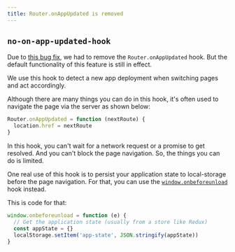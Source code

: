 ```yaml
---
title: Router.onAppUpdated is removed
---
```


## `no-on-app-updated-hook`

Due to [this bug fix](https://github.com/vercel/next.js/pull/3849), we had to remove the `Router.onAppUpdated` hook. But the default functionality of this feature is still in effect.

We use this hook to detect a new app deployment when switching pages and act accordingly.

Although there are many things you can do in this hook, it's often used to navigate the page via the server as shown below:

```js filename="example.js"
Router.onAppUpdated = function (nextRoute) {
  location.href = nextRoute
}
```

In this hook, you can't wait for a network request or a promise to get resolved. And you can't block the page navigation. So, the things you can do is limited.

One real use of this hook is to persist your application state to local-storage before the page navigation. For that, you can use the [`window.onbeforeunload`](https://developer.mozilla.org/en-US/docs/Web/API/WindowEventHandlers/onbeforeunload) hook instead.

This is code for that:

```js filename="example.js"
window.onbeforeunload = function (e) {
  // Get the application state (usually from a store like Redux)
  const appState = {}
  localStorage.setItem('app-state', JSON.stringify(appState))
}
```
